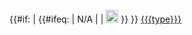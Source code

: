 <includeonly>{{#if: {{{image|}}} | {{#ifeq: {{{image}}} | N/A | | [[File:{{{type}}}.png|20px|link={{{type}}}]] }} }} [[{{{type}}}]]</includeonly>